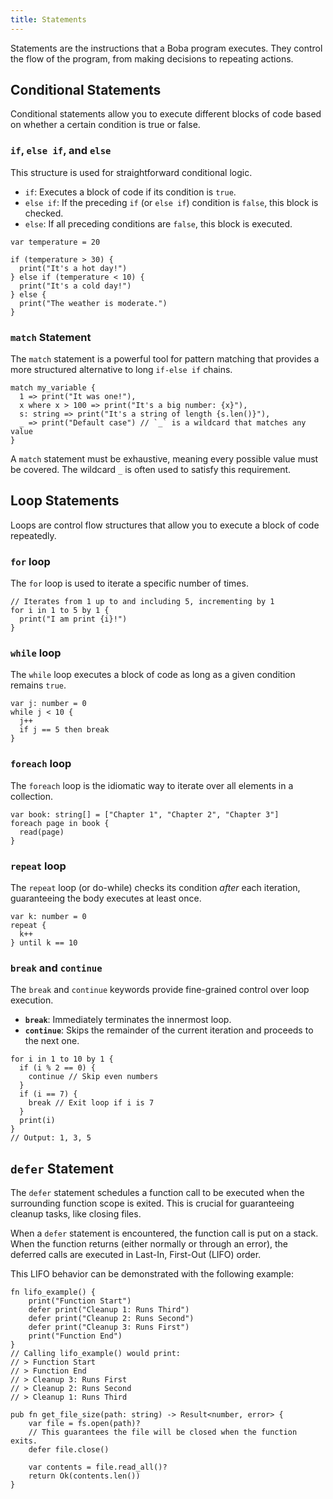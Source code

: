 ```yaml
---
title: Statements
---
```


Statements are the instructions that a Boba program executes. They control the flow of the program, from making decisions to repeating actions.

## Conditional Statements

Conditional statements allow you to execute different blocks of code based on whether a certain condition is true or false.

### `if`, `else if`, and `else`

This structure is used for straightforward conditional logic.

-   `if`: Executes a block of code if its condition is `true`.
-   `else if`: If the preceding `if` (or `else if`) condition is `false`, this block is checked.
-   `else`: If all preceding conditions are `false`, this block is executed.

```boba
var temperature = 20

if (temperature > 30) {
  print("It's a hot day!")
} else if (temperature < 10) {
  print("It's a cold day!")
} else {
  print("The weather is moderate.")
}
```

### `match` Statement

The `match` statement is a powerful tool for pattern matching that provides a more structured alternative to long `if-else if` chains.

```boba
match my_variable {
  1 => print("It was one!"),
  x where x > 100 => print("It's a big number: {x}"),
  s: string => print("It's a string of length {s.len()}"),
  _ => print("Default case") // `_` is a wildcard that matches any value
}
```

A `match` statement must be exhaustive, meaning every possible value must be covered. The wildcard `_` is often used to satisfy this requirement.

## Loop Statements

Loops are control flow structures that allow you to execute a block of code repeatedly.

### `for` loop

The `for` loop is used to iterate a specific number of times.

```boba
// Iterates from 1 up to and including 5, incrementing by 1
for i in 1 to 5 by 1 {
  print("I am print {i}!")
}
```

### `while` loop

The `while` loop executes a block of code as long as a given condition remains `true`.

```boba
var j: number = 0
while j < 10 {
  j++
  if j == 5 then break
}
```

### `foreach` loop

The `foreach` loop is the idiomatic way to iterate over all elements in a collection.

```boba
var book: string[] = ["Chapter 1", "Chapter 2", "Chapter 3"]
foreach page in book {
  read(page)
}
```

### `repeat` loop

The `repeat` loop (or do-while) checks its condition *after* each iteration, guaranteeing the body executes at least once.

```boba
var k: number = 0
repeat {
  k++
} until k == 10
```

### `break` and `continue`

The `break` and `continue` keywords provide fine-grained control over loop execution.

-   **`break`**: Immediately terminates the innermost loop.
-   **`continue`**: Skips the remainder of the current iteration and proceeds to the next one.

```boba
for i in 1 to 10 by 1 {
  if (i % 2 == 0) {
    continue // Skip even numbers
  }
  if (i == 7) {
    break // Exit loop if i is 7
  }
  print(i)
}
// Output: 1, 3, 5
```

## `defer` Statement

The `defer` statement schedules a function call to be executed when the surrounding function scope is exited. This is crucial for guaranteeing cleanup tasks, like closing files.

When a `defer` statement is encountered, the function call is put on a stack. When the function returns (either normally or through an error), the deferred calls are executed in Last-In, First-Out (LIFO) order.

This LIFO behavior can be demonstrated with the following example:

```boba
fn lifo_example() {
    print("Function Start")
    defer print("Cleanup 1: Runs Third")
    defer print("Cleanup 2: Runs Second")
    defer print("Cleanup 3: Runs First")
    print("Function End")
}
// Calling lifo_example() would print:
// > Function Start
// > Function End
// > Cleanup 3: Runs First
// > Cleanup 2: Runs Second
// > Cleanup 1: Runs Third
```

```boba
pub fn get_file_size(path: string) -> Result<number, error> {
    var file = fs.open(path)?
    // This guarantees the file will be closed when the function exits.
    defer file.close()

    var contents = file.read_all()?
    return Ok(contents.len())
}